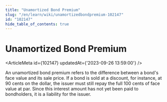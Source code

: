 ```yaml
---
title: "Unamortized Bond Premium"
slug: "/en/learn/wiki/unamortizedbondpremium-102147"
id: "102147"
hide_table_of_contents: true
---
```



# Unamortized Bond Premium

<ArticleMeta id={102147} updatedAt={'2023-09-26 13:59:00'} />
<div className='border-solid border-b border-t-0 my-4 border-[var(--ifm-color-gray-300)]' />

An unamortized bond premium refers to the difference between a bond's face value and its sale price. If a bond is sold at a discount, for instance, at 90 cents on the dollar, the issuer must still repay the full 100 cents of face value at par. Since this interest amount has not yet been paid to bondholders, it is a liability for the issuer.
